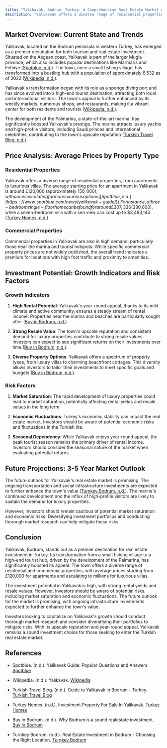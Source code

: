 ```yaml
---
title: "Yalikavak, Bodrum, Turkey: A Comprehensive Real Estate Market Analysis"
description: "Yalikavak offers a diverse range of residential properties, from apartments to luxurious villas. The average starting price for an apartment in Yalikavak is around £120,000 (approximately $150,000), with prices escalating for more luxurious options (Spotblue, n.d.). For instance, a three-bedroom single-floor home can be found for around £307,336 ($380,000), while a seven-bedroom villa with a sea view can cost up to $3,483,143 (Turkey Homes, n.d.)."
---
```


## Market Overview: Current State and Trends

Yalikavak, located on the Bodrum peninsula in western Turkey, has emerged as a premier destination for both tourism and real estate investment. Situated on the Aegean coast, Yalikavak is part of the larger Mugla province, which also includes popular destinations like Marmaris and Fethiye ([Spotblue, n.d.](https://www.spotblue.com/news/yalikavak-guide/)). The town, once a small fishing village, has transformed into a bustling hub with a population of approximately 6,532 as of 2022 ([Wikipedia, n.d.](https://en.wikipedia.org/wiki/Yal%C4%B1kavak)).

Yalikavak's transformation began with its role as a sponge diving port and has since evolved into a high-end tourist destination, attracting both local and international visitors. The town's appeal is further enhanced by its weekly markets, numerous shops, and restaurants, making it a vibrant center for both residents and tourists ([Wikipedia, n.d.](https://en.wikipedia.org/wiki/Yal%C4%B1kavak)).

The development of the Palmarina, a state-of-the-art marina, has significantly boosted Yalikavak's prestige. The marina attracts luxury yachts and high-profile visitors, including Saudi princes and international celebrities, contributing to the town's upscale reputation ([Turkish Travel Blog, n.d.](https://turkishtravelblog.com/yalikavak-bodrum-turkey/)).

## Price Analysis: Average Prices by Property Type

### Residential Properties

Yalikavak offers a diverse range of residential properties, from apartments to luxurious villas. The average starting price for an apartment in Yalikavak is around £120,000 (approximately $150,000), with prices escalating for more luxurious options ([Spotblue, n.d.](https://www.spotblue.com/news/yalikavak-guide/)). For instance, a three-bedroom single-floor home can be found for around £307,336 ($380,000), while a seven-bedroom villa with a sea view can cost up to $3,483,143 ([Turkey Homes, n.d.](https://www.turkeyhomes.com/properties/turkey-region/bodrum/turkey-location/yalikavak/turkey-estate/investment)).

### Commercial Properties

Commercial properties in Yalikavak are also in high demand, particularly those near the marina and tourist hotspots. While specific commercial property prices are not widely published, the overall trend indicates a premium for locations with high foot traffic and proximity to amenities.

## Investment Potential: Growth Indicators and Risk Factors

### Growth Indicators

1. **High Rental Potential**: Yalikavak's year-round appeal, thanks to its mild climate and active community, ensures a steady stream of rental income. Properties near the marina and beaches are particularly sought after ([Buy in Bodrum, n.d.](https://www.buyinbodrum.com/post/why-bodrum-is-a-sound-realestate-investment)).

2. **Strong Resale Value**: The town's upscale reputation and consistent demand for luxury properties contribute to strong resale values. Investors can expect to see significant returns on their investments over time ([Buy in Bodrum, n.d.](https://www.buyinbodrum.com/post/why-bodrum-is-a-sound-realestate-investment)).

3. **Diverse Property Options**: Yalikavak offers a spectrum of property types, from luxury villas to charming beachfront cottages. This diversity allows investors to tailor their investments to meet specific goals and budgets ([Buy in Bodrum, n.d.](https://www.buyinbodrum.com/post/why-bodrum-is-a-sound-realestate-investment)).

### Risk Factors

1. **Market Saturation**: The rapid development of luxury properties could lead to market saturation, potentially affecting rental yields and resale values in the long term.

2. **Economic Fluctuations**: Turkey's economic stability can impact the real estate market. Investors should be aware of potential economic risks and fluctuations in the Turkish lira.

3. **Seasonal Dependency**: While Yalikavak enjoys year-round appeal, the peak tourist season remains the primary driver of rental income. Investors should consider the seasonal nature of the market when evaluating potential returns.

## Future Projections: 3-5 Year Market Outlook

The future outlook for Yalikavak's real estate market is promising. The ongoing transportation and social infrastructure investments are expected to further enhance the town's value ([Turnkey Bodrum, n.d.](https://www.turnkeybodrum.com/en/blog-details/real-estate-investment-in-bodrum-choosing-the-right-location)). The marina's continued development and the influx of high-profile visitors are likely to sustain the demand for luxury properties.

However, investors should remain cautious of potential market saturation and economic risks. Diversifying investment portfolios and conducting thorough market research can help mitigate these risks.

## Conclusion

Yalikavak, Bodrum, stands out as a premier destination for real estate investment in Turkey. Its transformation from a small fishing village to a high-end tourist hub, driven by the development of the Palmarina, has significantly boosted its appeal. The town offers a diverse range of residential and commercial properties, with average prices starting from £120,000 for apartments and escalating to millions for luxurious villas.

The investment potential in Yalikavak is high, with strong rental yields and resale values. However, investors should be aware of potential risks, including market saturation and economic fluctuations. The future outlook for the market is promising, with ongoing infrastructure investments expected to further enhance the town's value.

Investors looking to capitalize on Yalikavak's growth should conduct thorough market research and consider diversifying their portfolios to mitigate risks. With its upscale reputation and year-round appeal, Yalikavak remains a sound investment choice for those seeking to enter the Turkish real estate market.

## References

* Spotblue. (n.d.). Yalikavak Guide: Popular Questions and Answers. [Spotblue](https://www.spotblue.com/news/yalikavak-guide/)

* Wikipedia. (n.d.). Yalıkavak. [Wikipedia](https://en.wikipedia.org/wiki/Yal%C4%B1kavak)

* Turkish Travel Blog. (n.d.). Guide to Yalikavak in Bodrum – Turkey. [Turkish Travel Blog](https://turkishtravelblog.com/yalikavak-bodrum-turkey/)

* Turkey Homes. (n.d.). Investment Property For Sale In Yalikavak. [Turkey Homes](https://www.turkeyhomes.com/properties/turkey-region/bodrum/turkey-location/yalikavak/turkey-estate/investment)

* Buy in Bodrum. (n.d.). Why Bodrum is a sound realestate investment. [Buy in Bodrum](https://www.buyinbodrum.com/post/why-bodrum-is-a-sound-realestate-investment)

* Turnkey Bodrum. (n.d.). Real Estate Investment in Bodrum - Choosing the Right Location. [Turnkey Bodrum](https://www.turnkeybodrum.com/en/blog-details/real-estate-investment-in-bodrum-choosing-the-right-location)